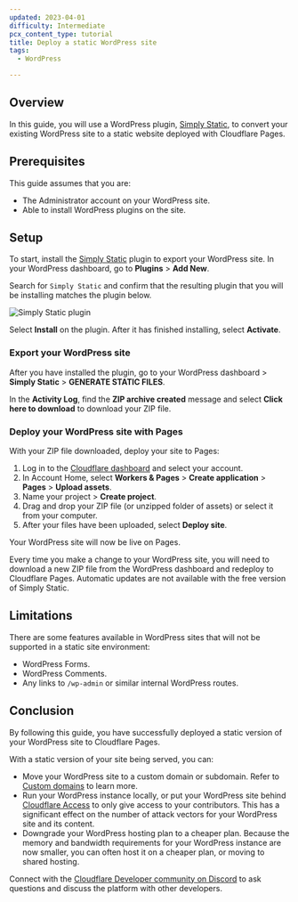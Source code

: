 ```yaml
---
updated: 2023-04-01
difficulty: Intermediate
pcx_content_type: tutorial
title: Deploy a static WordPress site
tags:
  - WordPress

---
```


## Overview

In this guide, you will use a WordPress plugin, [Simply Static](https://wordpress.org/plugins/simply-static/), to convert your existing WordPress site to a static website deployed with Cloudflare Pages.

## Prerequisites

This guide assumes that you are:

* The Administrator account on your WordPress site.
* Able to install WordPress plugins on the site.

## Setup

To start, install the [Simply Static](https://wordpress.org/plugins/simply-static/) plugin to export your WordPress site. In your WordPress dashboard, go to **Plugins** > **Add New**.

Search for `Simply Static` and confirm that the resulting plugin that you will be installing matches the plugin below.

![Simply Static plugin](~/assets/images/pages/how-to/simply-static.png)

Select **Install** on the plugin. After it has finished installing, select **Activate**.

### Export your WordPress site

After you have installed the plugin, go to your WordPress dashboard > **Simply Static** > **GENERATE STATIC FILES**.

In the **Activity Log**, find the **ZIP archive created** message and select **Click here to download** to download your ZIP file.

### Deploy your WordPress site with Pages

With your ZIP file downloaded, deploy your site to Pages:

1. Log in to the [Cloudflare dashboard](https://dash.cloudflare.com) and select your account.
2. In Account Home, select **Workers & Pages** > **Create application** > **Pages** > **Upload assets**.
3. Name your project > **Create project**.
4. Drag and drop your ZIP file (or unzipped folder of assets) or select it from your computer.
5. After your files have been uploaded, select **Deploy site**.

Your WordPress site will now be live on Pages.

Every time you make a change to your WordPress site, you will need to download a new ZIP file from the WordPress dashboard and redeploy to Cloudflare Pages. Automatic updates are not available with the free version of Simply Static.

## Limitations

There are some features available in WordPress sites that will not be supported in a static site environment:

* WordPress Forms.
* WordPress Comments.
* Any links to `/wp-admin` or similar internal WordPress routes.

## Conclusion

By following this guide, you have successfully deployed a static version of your WordPress site to Cloudflare Pages.

With a static version of your site being served, you can:

* Move your WordPress site to a custom domain or subdomain. Refer to [Custom domains](/pages/configuration/custom-domains/) to learn more.
* Run your WordPress instance locally, or put your WordPress site behind [Cloudflare Access](/pages/configuration/preview-deployments/#customize-preview-deployments-access) to only give access to your contributors. This has a significant effect on the number of attack vectors for your WordPress site and its content.
* Downgrade your WordPress hosting plan to a cheaper plan. Because the memory and bandwidth requirements for your WordPress instance are now smaller, you can often host it on a cheaper plan, or moving to shared hosting.

Connect with the [Cloudflare Developer community on Discord](https://discord.cloudflare.com) to ask questions and discuss the platform with other developers.
